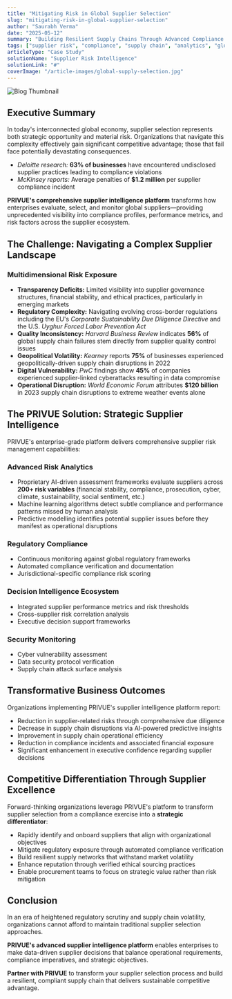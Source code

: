 ```yaml
---
title: "Mitigating Risk in Global Supplier Selection"
slug: "mitigating-risk-in-global-supplier-selection"
author: "Saurabh Verma"
date: "2025-05-12"
summary: "Building Resilient Supply Chains Through Advanced Compliance and Risk Analytics"
tags: ["supplier risk", "compliance", "supply chain", "analytics", "global trade"]
articleType: "Case Study"
solutionName: "Supplier Risk Intelligence"
solutionLink: "#"
coverImage: "/article-images/global-supply-selection.jpg"
---
```


![Blog Thumbnail](/article-images/global-supply-selection.jpg)


## Executive Summary  
In today's interconnected global economy, supplier selection represents both strategic opportunity and material risk. Organizations that navigate this complexity effectively gain significant competitive advantage; those that fail face potentially devastating consequences.  

- *Deloitte research:* **63% of businesses** have encountered undisclosed supplier practices leading to compliance violations  
- *McKinsey reports:* Average penalties of **$1.2 million** per supplier compliance incident  

**PRIVUE's comprehensive supplier intelligence platform** transforms how enterprises evaluate, select, and monitor global suppliers—providing unprecedented visibility into compliance profiles, performance metrics, and risk factors across the supplier ecosystem.  


## The Challenge: Navigating a Complex Supplier Landscape  

### Multidimensional Risk Exposure  
- **Transparency Deficits:** Limited visibility into supplier governance structures, financial stability, and ethical practices, particularly in emerging markets  
- **Regulatory Complexity:** Navigating evolving cross-border regulations including the EU's *Corporate Sustainability Due Diligence Directive* and the U.S. *Uyghur Forced Labor Prevention Act*  
- **Quality Inconsistency:** *Harvard Business Review* indicates **56%** of global supply chain failures stem directly from supplier quality control issues  
- **Geopolitical Volatility:** *Kearney* reports **75%** of businesses experienced geopolitically-driven supply chain disruptions in 2022  
- **Digital Vulnerability:** *PwC* findings show **45%** of companies experienced supplier-linked cyberattacks resulting in data compromise  
- **Operational Disruption:** *World Economic Forum* attributes **$120 billion** in 2023 supply chain disruptions to extreme weather events alone  


## The PRIVUE Solution: Strategic Supplier Intelligence  

PRIVUE's enterprise-grade platform delivers comprehensive supplier risk management capabilities:  

### Advanced Risk Analytics  
- Proprietary AI-driven assessment frameworks evaluate suppliers across **200+ risk variables** (financial stability, compliance, prosecution, cyber, climate, sustainability, social sentiment, etc.)  
- Machine learning algorithms detect subtle compliance and performance patterns missed by human analysis  
- Predictive modelling identifies potential supplier issues before they manifest as operational disruptions  

### Regulatory Compliance  
- Continuous monitoring against global regulatory frameworks  
- Automated compliance verification and documentation  
- Jurisdictional-specific compliance risk scoring  

### Decision Intelligence Ecosystem  
- Integrated supplier performance metrics and risk thresholds  
- Cross-supplier risk correlation analysis  
- Executive decision support frameworks  

### Security Monitoring  
- Cyber vulnerability assessment  
- Data security protocol verification  
- Supply chain attack surface analysis  


## Transformative Business Outcomes  

Organizations implementing PRIVUE's supplier intelligence platform report:  
- Reduction in supplier-related risks through comprehensive due diligence  
- Decrease in supply chain disruptions via AI-powered predictive insights  
- Improvement in supply chain operational efficiency  
- Reduction in compliance incidents and associated financial exposure  
- Significant enhancement in executive confidence regarding supplier decisions  


## Competitive Differentiation Through Supplier Excellence  

Forward-thinking organizations leverage PRIVUE's platform to transform supplier selection from a compliance exercise into a **strategic differentiator**:  
- Rapidly identify and onboard suppliers that align with organizational objectives  
- Mitigate regulatory exposure through automated compliance verification  
- Build resilient supply networks that withstand market volatility  
- Enhance reputation through verified ethical sourcing practices  
- Enable procurement teams to focus on strategic value rather than risk mitigation  


## Conclusion  

In an era of heightened regulatory scrutiny and supply chain volatility, organizations cannot afford to maintain traditional supplier selection approaches.  

**PRIVUE's advanced supplier intelligence platform** enables enterprises to make data-driven supplier decisions that balance operational requirements, compliance imperatives, and strategic objectives.  

**Partner with PRIVUE** to transform your supplier selection process and build a resilient, compliant supply chain that delivers sustainable competitive advantage.  
